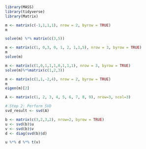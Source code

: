 ```r
library(MASS)
library(tidyverse)
library(Matrix)
```

```r
m <- matrix(c(-1,1,1,1), nrow = 2, byrow = TRUE)
m

solve(m) %*% matrix(c(3,5))
```

```r
m <- matrix(c(1, 0,3, 0, 1, 2, 1,1,5), nrow = 3, byrow = TRUE)
m
solve(m)
```

```r
m <- matrix(c(1,0,1,1,1,0,1,1,1), nrow = 3, byrow = TRUE)
solve(m)%*%matrix(c(1,2,3))
```

```r
m <- matrix(c(1,1,-2,4), nrow = 2, byrow = TRUE)
m
eigen(m)[2]
```

```r
A <- matrix(c(1, 2, 3, 4, 5, 6, 7, 8, 9), nrow=3, ncol=3)

# Step 2: Perform SVD
svd_result <- svd(A)
```

```r
b <- matrix(c(3,2,3,2), nrow=2, byrow = TRUE)
u <- svd(b)$u
v <- svd(b)$v
d <- diag(svd(b)$d)
```

```r
u %*% d %*% t(v)
```
